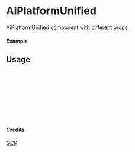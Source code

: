 
<Meta of={AiPlatformUnified} title="GCP/AiPlatformUnified" />

# AiPlatformUnified

AiPlatformUnified component with different props.

#### Example

<Canvas of={AiPlatformUnified.Primary} />

## Usage

```ts
import { AiPlatformUnified } from "yadl-ui";

const Example = () => {
  return (
      <AiPlatformUnified />
  );
};

export default Example;
```

#### Credits
[GCP](https://cloud.google.com/icons)
